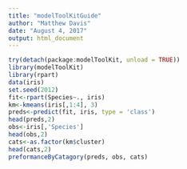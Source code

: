```yaml
---
title: "modelToolKitGuide"
author: "Matthew Davis"
date: "August 4, 2017"
output: html_document
---
```


```r
try(detach(package:modelToolKit, unload = TRUE))
library(modelToolKit)
library(rpart)
data(iris)
set.seed(2012)
fit<-rpart(Species~., iris)
km<-kmeans(iris[,1:4], 3)
preds<-predict(fit, iris, type = 'class')
head(preds,2)
obs<-iris[,'Species']
head(obs,2)
cats<-as.factor(km$cluster)
head(cats,2)
preformanceByCatagory(preds, obs, cats)

```